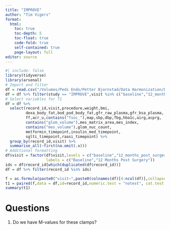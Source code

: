 ```yaml
--- 
title: "IMPROVE"
author: "Tim Vigers"
format:
  html:
    toc: true
    toc-depth: 5
    toc-float: true
    code-fold: true
    self-contained: true
    page-layout: full
editor: source
--- 
```


```r
#| include: false
library(tidyverse)
library(arsenal)
# Import and filter
df = read.csv("/Volumes/Peds Endo/Petter Bjornstad/Data Harmonization/Data Clean/harmonized_dataset.csv",na.strings = "")
df = df %>% filter(study == "IMPROVE",visit %in% c("baseline","12_months_post_surgery"))
# Select variables for T1
df = df %>% 
  select(record_id,visit,procedure,weight,bmi,
         dexa_body_fat,bod_pod_body_fat,gfr_raw_plasma,gfr_bsa_plasma,
         ff,acr_u,contains("fsoc_"),map,sbp,dbp,fbg,hba1c,airg,acprg,
         contains("glom_volume"),mes_matrix_area,mes_index,
         contains("mes_volume"),glom_nuc_count,
         metformin_timepoint,insulin_med_timepoint,
         sglti_timepoint,raasi_timepoint) %>%
  group_by(record_id,visit) %>%
  summarise_all(~first(na.omit(.x)))
# Additional formatting
df$visit = factor(df$visit,levels = c("baseline","12_months_post_surgery"),
                  labels = c("Baseline","12 Months Post Surgery"))
ids = df$record_id[which(duplicated(df$record_id))]
df = df %>% filter(record_id %in% ids)
```

```r
f = as.formula(paste0("visit~",paste0(colnames(df)[4:ncol(df)],collapse = "+")))
t1 = paired(f,data = df,id=record_id,numeric.test = "notest", cat.test = "notest")
summary(t1)
```

# Questions
1. Do we have M-values for these clamps?
